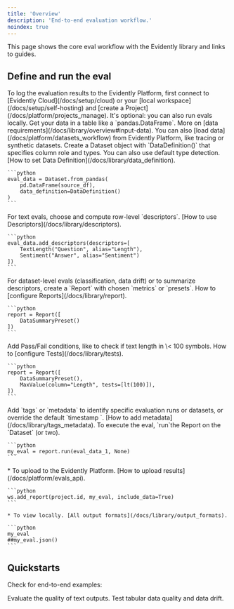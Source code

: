 ```yaml
---
title: 'Overview'
description: 'End-to-end evaluation workflow.'
noindex: true
---
```


This page shows the core eval workflow with the Evidently library and links to guides.

## Define and run the eval

<Tip>
  To log the evaluation results to the Evidently Platform, first connect to [Evidently Cloud](/docs/setup/cloud) or your [local workspace](/docs/setup/self-hosting) and [create a Project](/docs/platform/projects_manage). It's optional: you can also run evals locally.
</Tip>

<Steps>
  <Step title="Prepare the input data">
    Get your data in a table like a `pandas.DataFrame`. More on [data requirements](/docs/library/overview#input-data). You can also [load data](/docs/platform/datasets_workflow) from Evidently Platform, like tracing or synthetic datasets.
  </Step>

  <Step title="Create a Dataset object">
    Create a Dataset object with `DataDefinition()` that specifies column role and types. You can also use default type detection. [How to set Data Definition](/docs/library/data_definition).

    ```python
    eval_data = Dataset.from_pandas(
        pd.DataFrame(source_df),
        data_definition=DataDefinition()
    )
    ```
  </Step>

  <Step title="(Optional) Add descriptors">
    For text evals, choose and compute row-level `descriptors`. [How to use Descriptors](/docs/library/descriptors).

    ```python
    eval_data.add_descriptors(descriptors=[
        TextLength("Question", alias="Length"),
        Sentiment("Answer", alias="Sentiment")
    ])
    ```
  </Step>

  <Step title="Configure Report">
    For dataset-level evals (classification, data drift) or to summarize descriptors, create a `Report` with chosen `metrics`  or `presets`. How to [configure Reports](/docs/library/report).

    ```python
    report = Report([
        DataSummaryPreset()
    ])
    ```
  </Step>

  <Step title="(Optional) Add Test conditions">
    Add Pass/Fail conditions, like to check if text length in \< 100 symbols. How to [configure Tests](/docs/library/tests).

    ```python
    report = Report([
        DataSummaryPreset(),
        MaxValue(column="Length", tests=[lt(100)]),
    ])
    ```
  </Step>

  <Step title="(Optional) Add Tags and Timestamps">
    Add `tags` or `metadata` to identify specific evaluation runs or datasets, or override the default `timestamp `. [How to add metadata](/docs/library/tags_metadata).
  </Step>

  <Step title="Run the Report">
    To execute the eval, `run`the Report on the `Dataset` (or two).

    ```python
    my_eval = report.run(eval_data_1, None)
    ```
  </Step>

  <Step title="Explore the results">
    * To upload to the Evidently Platform. [How to upload results](/docs/platform/evals_api).

    ```python
    ws.add_report(project.id, my_eval, include_data=True)
    ```

    * To view locally. [All output formats](/docs/library/output_formats).

    ```python
    my_eval
    ##my_eval.json()
    ```
  </Step>
</Steps>

## Quickstarts

Check for end-to-end examples:

<CardGroup cols={2}>
  <Card title="LLM quickstart" icon="comment-text" href="/quickstart_llm">
    Evaluate the quality of text outputs.
  </Card>

  <Card title="ML quickstart" icon="table" href="/quickstart_ml">
    Test tabular data quality and data drift.
  </Card>
</CardGroup>